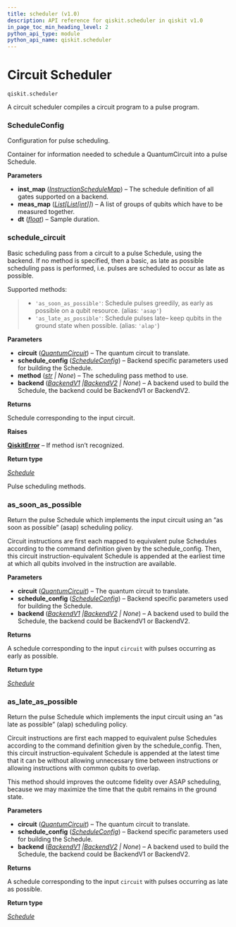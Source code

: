 ```yaml
---
title: scheduler (v1.0)
description: API reference for qiskit.scheduler in qiskit v1.0
in_page_toc_min_heading_level: 2
python_api_type: module
python_api_name: qiskit.scheduler
---
```


<span id="module-qiskit.scheduler" />

<span id="qiskit-scheduler" />

<span id="circuit-scheduler-qiskit-scheduler" />

# Circuit Scheduler

`qiskit.scheduler`

A circuit scheduler compiles a circuit program to a pulse program.

### ScheduleConfig

<Class id="qiskit.scheduler.ScheduleConfig" github="https://github.com/Qiskit/qiskit/tree/stable/1.0/qiskit/scheduler/config.py#L21-L35" signature="qiskit.scheduler.ScheduleConfig(inst_map, meas_map, dt)" modifiers="class">
  Configuration for pulse scheduling.

  Container for information needed to schedule a QuantumCircuit into a pulse Schedule.

  **Parameters**

  *   **inst\_map** ([*InstructionScheduleMap*](qiskit.pulse.InstructionScheduleMap "qiskit.pulse.instruction_schedule_map.InstructionScheduleMap")) – The schedule definition of all gates supported on a backend.
  *   **meas\_map** ([*List*](https://docs.python.org/3/library/typing.html#typing.List "(in Python v3.12)")*\[*[*List*](https://docs.python.org/3/library/typing.html#typing.List "(in Python v3.12)")*\[*[*int*](https://docs.python.org/3/library/functions.html#int "(in Python v3.12)")*]]*) – A list of groups of qubits which have to be measured together.
  *   **dt** ([*float*](https://docs.python.org/3/library/functions.html#float "(in Python v3.12)")) – Sample duration.
</Class>

### schedule\_circuit

<Function id="qiskit.scheduler.schedule_circuit.schedule_circuit" github="https://github.com/Qiskit/qiskit/tree/stable/1.0/qiskit/scheduler/schedule_circuit.py#L25-L67" signature="qiskit.scheduler.schedule_circuit.schedule_circuit(circuit, schedule_config, method=None, backend=None)">
  Basic scheduling pass from a circuit to a pulse Schedule, using the backend. If no method is specified, then a basic, as late as possible scheduling pass is performed, i.e. pulses are scheduled to occur as late as possible.

  Supported methods:

  > *   `'as_soon_as_possible'`: Schedule pulses greedily, as early as possible on a qubit resource. (alias: `'asap'`)
  > *   `'as_late_as_possible'`: Schedule pulses late– keep qubits in the ground state when possible. (alias: `'alap'`)

  **Parameters**

  *   **circuit** ([*QuantumCircuit*](qiskit.circuit.QuantumCircuit "qiskit.circuit.quantumcircuit.QuantumCircuit")) – The quantum circuit to translate.
  *   **schedule\_config** ([*ScheduleConfig*](#qiskit.scheduler.ScheduleConfig "qiskit.scheduler.config.ScheduleConfig")) – Backend specific parameters used for building the Schedule.
  *   **method** ([*str*](https://docs.python.org/3/library/stdtypes.html#str "(in Python v3.12)") *| None*) – The scheduling pass method to use.
  *   **backend** ([*BackendV1*](qiskit.providers.BackendV1 "qiskit.providers.backend.BackendV1")  *|*[*BackendV2*](qiskit.providers.BackendV2 "qiskit.providers.backend.BackendV2") *| None*) – A backend used to build the Schedule, the backend could be BackendV1 or BackendV2.

  **Returns**

  Schedule corresponding to the input circuit.

  **Raises**

  [**QiskitError**](exceptions#qiskit.exceptions.QiskitError "qiskit.exceptions.QiskitError") – If method isn’t recognized.

  **Return type**

  [*Schedule*](qiskit.pulse.Schedule "qiskit.pulse.schedule.Schedule")
</Function>

<span id="module-qiskit.scheduler.methods" />

Pulse scheduling methods.

### as\_soon\_as\_possible

<Function id="qiskit.scheduler.methods.as_soon_as_possible" github="https://github.com/Qiskit/qiskit/tree/stable/1.0/qiskit/scheduler/methods/basic.py#L28-L78" signature="qiskit.scheduler.methods.as_soon_as_possible(circuit, schedule_config, backend=None)">
  Return the pulse Schedule which implements the input circuit using an “as soon as possible” (asap) scheduling policy.

  Circuit instructions are first each mapped to equivalent pulse Schedules according to the command definition given by the schedule\_config. Then, this circuit instruction-equivalent Schedule is appended at the earliest time at which all qubits involved in the instruction are available.

  **Parameters**

  *   **circuit** ([*QuantumCircuit*](qiskit.circuit.QuantumCircuit "qiskit.circuit.quantumcircuit.QuantumCircuit")) – The quantum circuit to translate.
  *   **schedule\_config** ([*ScheduleConfig*](#qiskit.scheduler.ScheduleConfig "qiskit.scheduler.config.ScheduleConfig")) – Backend specific parameters used for building the Schedule.
  *   **backend** ([*BackendV1*](qiskit.providers.BackendV1 "qiskit.providers.backend.BackendV1")  *|*[*BackendV2*](qiskit.providers.BackendV2 "qiskit.providers.backend.BackendV2") *| None*) – A backend used to build the Schedule, the backend could be BackendV1 or BackendV2.

  **Returns**

  A schedule corresponding to the input `circuit` with pulses occurring as early as possible.

  **Return type**

  [*Schedule*](qiskit.pulse.Schedule "qiskit.pulse.schedule.Schedule")
</Function>

### as\_late\_as\_possible

<Function id="qiskit.scheduler.methods.as_late_as_possible" github="https://github.com/Qiskit/qiskit/tree/stable/1.0/qiskit/scheduler/methods/basic.py#L81-L137" signature="qiskit.scheduler.methods.as_late_as_possible(circuit, schedule_config, backend=None)">
  Return the pulse Schedule which implements the input circuit using an “as late as possible” (alap) scheduling policy.

  Circuit instructions are first each mapped to equivalent pulse Schedules according to the command definition given by the schedule\_config. Then, this circuit instruction-equivalent Schedule is appended at the latest time that it can be without allowing unnecessary time between instructions or allowing instructions with common qubits to overlap.

  This method should improves the outcome fidelity over ASAP scheduling, because we may maximize the time that the qubit remains in the ground state.

  **Parameters**

  *   **circuit** ([*QuantumCircuit*](qiskit.circuit.QuantumCircuit "qiskit.circuit.quantumcircuit.QuantumCircuit")) – The quantum circuit to translate.
  *   **schedule\_config** ([*ScheduleConfig*](#qiskit.scheduler.ScheduleConfig "qiskit.scheduler.config.ScheduleConfig")) – Backend specific parameters used for building the Schedule.
  *   **backend** ([*BackendV1*](qiskit.providers.BackendV1 "qiskit.providers.backend.BackendV1")  *|*[*BackendV2*](qiskit.providers.BackendV2 "qiskit.providers.backend.BackendV2") *| None*) – A backend used to build the Schedule, the backend could be BackendV1 or BackendV2.

  **Returns**

  A schedule corresponding to the input `circuit` with pulses occurring as late as possible.

  **Return type**

  [*Schedule*](qiskit.pulse.Schedule "qiskit.pulse.schedule.Schedule")
</Function>

